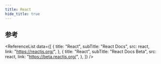 ```yaml
---
title: React
hide_title: true
---
```




<FeatureIcon src={react} title="React" />
<LinkList
  data={[
    {
      title: "Hooks",
      link: "/docs/react/hooks",
      src: react,
    },
    {
      title: "DOM",
      link: "/docs/react/dom",
      src: react,
    },
    {
      title: "样式和 CSS",
      link: "/docs/react/style-and-css",
      src: react,
    },
    {
      title: "解决方案",
      link: "/docs/react/solutions",
      src: react,
    },
    {
      title: "最佳实践",
      link: "/docs/react/best-practice",
      src: react,
    },
    {
      title: "i18next",
      link: "/docs/react/i18next",
      src: i18next,
    },
    {
      title: "Redux",
      link: "/docs/react/redux",
      src: redux,
    },
  ]}
/>

## 参考

<ReferenceList
  data={[
    {
      title: "React",
      subTitle: "React Docs",
      src: react,
      link: "https://reactjs.org/",
    },
    {
      title: "React",
      subTitle: "React Docs Beta",
      src: react,
      link: "https://beta.reactjs.org/",
    },
  ]}
/>
